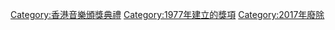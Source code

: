 [[Category:香港音樂頒獎典禮|Category:香港音樂頒獎典禮]]
[[Category:1977年建立的獎項|Category:1977年建立的獎項]]
[[Category:2017年廢除|Category:2017年廢除]]